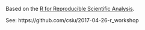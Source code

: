 
Based on the [R for Reproducible Scientific Analysis](http://swcarpentry.github.io/r-novice-gapminder/).

See: https://github.com/csiu/2017-04-26-r_workshop
